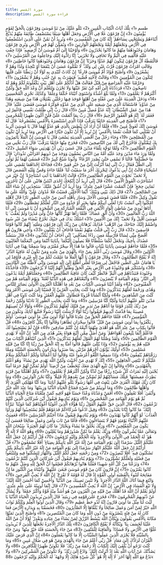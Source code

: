 ```yaml
---
title: سورة القصص
description: قراءة سورة القصص
---
```


طسم ﴿1﴾ تِلْكَ آيَاتُ الْكِتَابِ الْمُبِينِ ﴿2﴾ نَتْلُو عَلَيْكَ مِنْ نَبَإِ مُوسَىٰ وَفِرْعَوْنَ بِالْحَقِّ لِقَوْمٍ يُؤْمِنُونَ ﴿3﴾ إِنَّ فِرْعَوْنَ عَلَا فِي الْأَرْضِ وَجَعَلَ أَهْلَهَا شِيَعًا يَسْتَضْعِفُ طَائِفَةً مِنْهُمْ يُذَبِّحُ أَبْنَاءَهُمْ وَيَسْتَحْيِي نِسَاءَهُمْ ۚ إِنَّهُ كَانَ مِنَ الْمُفْسِدِينَ ﴿4﴾ وَنُرِيدُ أَنْ نَمُنَّ عَلَى الَّذِينَ اسْتُضْعِفُوا فِي الْأَرْضِ وَنَجْعَلَهُمْ أَئِمَّةً وَنَجْعَلَهُمُ الْوَارِثِينَ ﴿5﴾ وَنُمَكِّنَ لَهُمْ فِي الْأَرْضِ وَنُرِيَ فِرْعَوْنَ وَهَامَانَ وَجُنُودَهُمَا مِنْهُمْ مَا كَانُوا يَحْذَرُونَ ﴿6﴾ وَأَوْحَيْنَا إِلَىٰ أُمِّ مُوسَىٰ أَنْ أَرْضِعِيهِ ۖ فَإِذَا خِفْتِ عَلَيْهِ فَأَلْقِيهِ فِي الْيَمِّ وَلَا تَخَافِي وَلَا تَحْزَنِي ۖ إِنَّا رَادُّوهُ إِلَيْكِ وَجَاعِلُوهُ مِنَ الْمُرْسَلِينَ ﴿7﴾ فَالْتَقَطَهُ آلُ فِرْعَوْنَ لِيَكُونَ لَهُمْ عَدُوًّا وَحَزَنًا ۗ إِنَّ فِرْعَوْنَ وَهَامَانَ وَجُنُودَهُمَا كَانُوا خَاطِئِينَ ﴿8﴾ وَقَالَتِ امْرَأَتُ فِرْعَوْنَ قُرَّتُ عَيْنٍ لِي وَلَكَ ۖ لَا تَقْتُلُوهُ عَسَىٰ أَنْ يَنْفَعَنَا أَوْ نَتَّخِذَهُ وَلَدًا وَهُمْ لَا يَشْعُرُونَ ﴿9﴾ وَأَصْبَحَ فُؤَادُ أُمِّ مُوسَىٰ فَارِغًا ۖ إِنْ كَادَتْ لَتُبْدِي بِهِ لَوْلَا أَنْ رَبَطْنَا عَلَىٰ قَلْبِهَا لِتَكُونَ مِنَ الْمُؤْمِنِينَ ﴿10﴾ وَقَالَتْ لِأُخْتِهِ قُصِّيهِ ۖ فَبَصُرَتْ بِهِ عَنْ جُنُبٍ وَهُمْ لَا يَشْعُرُونَ ﴿11﴾ وَحَرَّمْنَا عَلَيْهِ الْمَرَاضِعَ مِنْ قَبْلُ فَقَالَتْ هَلْ أَدُلُّكُمْ عَلَىٰ أَهْلِ بَيْتٍ يَكْفُلُونَهُ لَكُمْ وَهُمْ لَهُ نَاصِحُونَ ﴿12﴾ فَرَدَدْنَاهُ إِلَىٰ أُمِّهِ كَيْ تَقَرَّ عَيْنُهَا وَلَا تَحْزَنَ وَلِتَعْلَمَ أَنَّ وَعْدَ اللَّهِ حَقٌّ وَلَٰكِنَّ أَكْثَرَهُمْ لَا يَعْلَمُونَ ﴿13﴾ وَلَمَّا بَلَغَ أَشُدَّهُ وَاسْتَوَىٰ آتَيْنَاهُ حُكْمًا وَعِلْمًا ۚ وَكَذَٰلِكَ نَجْزِي الْمُحْسِنِينَ ﴿14﴾ وَدَخَلَ الْمَدِينَةَ عَلَىٰ حِينِ غَفْلَةٍ مِنْ أَهْلِهَا فَوَجَدَ فِيهَا رَجُلَيْنِ يَقْتَتِلَانِ هَٰذَا مِنْ شِيعَتِهِ وَهَٰذَا مِنْ عَدُوِّهِ ۖ فَاسْتَغَاثَهُ الَّذِي مِنْ شِيعَتِهِ عَلَى الَّذِي مِنْ عَدُوِّهِ فَوَكَزَهُ مُوسَىٰ فَقَضَىٰ عَلَيْهِ ۖ قَالَ هَٰذَا مِنْ عَمَلِ الشَّيْطَانِ ۖ إِنَّهُ عَدُوٌّ مُضِلٌّ مُبِينٌ ﴿15﴾ قَالَ رَبِّ إِنِّي ظَلَمْتُ نَفْسِي فَاغْفِرْ لِي فَغَفَرَ لَهُ ۚ إِنَّهُ هُوَ الْغَفُورُ الرَّحِيمُ ﴿16﴾ قَالَ رَبِّ بِمَا أَنْعَمْتَ عَلَيَّ فَلَنْ أَكُونَ ظَهِيرًا لِلْمُجْرِمِينَ ﴿17﴾ فَأَصْبَحَ فِي الْمَدِينَةِ خَائِفًا يَتَرَقَّبُ فَإِذَا الَّذِي اسْتَنْصَرَهُ بِالْأَمْسِ يَسْتَصْرِخُهُ ۚ قَالَ لَهُ مُوسَىٰ إِنَّكَ لَغَوِيٌّ مُبِينٌ ﴿18﴾ فَلَمَّا أَنْ أَرَادَ أَنْ يَبْطِشَ بِالَّذِي هُوَ عَدُوٌّ لَهُمَا قَالَ يَا مُوسَىٰ أَتُرِيدُ أَنْ تَقْتُلَنِي كَمَا قَتَلْتَ نَفْسًا بِالْأَمْسِ ۖ إِنْ تُرِيدُ إِلَّا أَنْ تَكُونَ جَبَّارًا فِي الْأَرْضِ وَمَا تُرِيدُ أَنْ تَكُونَ مِنَ الْمُصْلِحِينَ ﴿19﴾ وَجَاءَ رَجُلٌ مِنْ أَقْصَى الْمَدِينَةِ يَسْعَىٰ قَالَ يَا مُوسَىٰ إِنَّ الْمَلَأَ يَأْتَمِرُونَ بِكَ لِيَقْتُلُوكَ فَاخْرُجْ إِنِّي لَكَ مِنَ النَّاصِحِينَ ﴿20﴾ فَخَرَجَ مِنْهَا خَائِفًا يَتَرَقَّبُ ۖ قَالَ رَبِّ نَجِّنِي مِنَ الْقَوْمِ الظَّالِمِينَ ﴿21﴾ وَلَمَّا تَوَجَّهَ تِلْقَاءَ مَدْيَنَ قَالَ عَسَىٰ رَبِّي أَنْ يَهْدِيَنِي سَوَاءَ السَّبِيلِ ﴿22﴾ وَلَمَّا وَرَدَ مَاءَ مَدْيَنَ وَجَدَ عَلَيْهِ أُمَّةً مِنَ النَّاسِ يَسْقُونَ وَوَجَدَ مِنْ دُونِهِمُ امْرَأَتَيْنِ تَذُودَانِ ۖ قَالَ مَا خَطْبُكُمَا ۖ قَالَتَا لَا نَسْقِي حَتَّىٰ يُصْدِرَ الرِّعَاءُ ۖ وَأَبُونَا شَيْخٌ كَبِيرٌ ﴿23﴾ فَسَقَىٰ لَهُمَا ثُمَّ تَوَلَّىٰ إِلَى الظِّلِّ فَقَالَ رَبِّ إِنِّي لِمَا أَنْزَلْتَ إِلَيَّ مِنْ خَيْرٍ فَقِيرٌ ﴿24﴾ فَجَاءَتْهُ إِحْدَاهُمَا تَمْشِي عَلَى اسْتِحْيَاءٍ قَالَتْ إِنَّ أَبِي يَدْعُوكَ لِيَجْزِيَكَ أَجْرَ مَا سَقَيْتَ لَنَا ۚ فَلَمَّا جَاءَهُ وَقَصَّ عَلَيْهِ الْقَصَصَ قَالَ لَا تَخَفْ ۖ نَجَوْتَ مِنَ الْقَوْمِ الظَّالِمِينَ ﴿25﴾ قَالَتْ إِحْدَاهُمَا يَا أَبَتِ اسْتَأْجِرْهُ ۖ إِنَّ خَيْرَ مَنِ اسْتَأْجَرْتَ الْقَوِيُّ الْأَمِينُ ﴿26﴾ قَالَ إِنِّي أُرِيدُ أَنْ أُنْكِحَكَ إِحْدَى ابْنَتَيَّ هَاتَيْنِ عَلَىٰ أَنْ تَأْجُرَنِي ثَمَانِيَ حِجَجٍ ۖ فَإِنْ أَتْمَمْتَ عَشْرًا فَمِنْ عِنْدِكَ ۖ وَمَا أُرِيدُ أَنْ أَشُقَّ عَلَيْكَ ۚ سَتَجِدُنِي إِنْ شَاءَ اللَّهُ مِنَ الصَّالِحِينَ ﴿27﴾ قَالَ ذَٰلِكَ بَيْنِي وَبَيْنَكَ ۖ أَيَّمَا الْأَجَلَيْنِ قَضَيْتُ فَلَا عُدْوَانَ عَلَيَّ ۖ وَاللَّهُ عَلَىٰ مَا نَقُولُ وَكِيلٌ ﴿28﴾ فَلَمَّا قَضَىٰ مُوسَى الْأَجَلَ وَسَارَ بِأَهْلِهِ آنَسَ مِنْ جَانِبِ الطُّورِ نَارًا قَالَ لِأَهْلِهِ امْكُثُوا إِنِّي آنَسْتُ نَارًا لَعَلِّي آتِيكُمْ مِنْهَا بِخَبَرٍ أَوْ جَذْوَةٍ مِنَ النَّارِ لَعَلَّكُمْ تَصْطَلُونَ ﴿29﴾ فَلَمَّا أَتَاهَا نُودِيَ مِنْ شَاطِئِ الْوَادِ الْأَيْمَنِ فِي الْبُقْعَةِ الْمُبَارَكَةِ مِنَ الشَّجَرَةِ أَنْ يَا مُوسَىٰ إِنِّي أَنَا اللَّهُ رَبُّ الْعَالَمِينَ ﴿30﴾ وَأَنْ أَلْقِ عَصَاكَ ۖ فَلَمَّا رَآهَا تَهْتَزُّ كَأَنَّهَا جَانٌّ وَلَّىٰ مُدْبِرًا وَلَمْ يُعَقِّبْ ۚ يَا مُوسَىٰ أَقْبِلْ وَلَا تَخَفْ ۖ إِنَّكَ مِنَ الْآمِنِينَ ﴿31﴾ اسْلُكْ يَدَكَ فِي جَيْبِكَ تَخْرُجْ بَيْضَاءَ مِنْ غَيْرِ سُوءٍ وَاضْمُمْ إِلَيْكَ جَنَاحَكَ مِنَ الرَّهْبِ ۖ فَذَانِكَ بُرْهَانَانِ مِنْ رَبِّكَ إِلَىٰ فِرْعَوْنَ وَمَلَئِهِ ۚ إِنَّهُمْ كَانُوا قَوْمًا فَاسِقِينَ ﴿32﴾ قَالَ رَبِّ إِنِّي قَتَلْتُ مِنْهُمْ نَفْسًا فَأَخَافُ أَنْ يَقْتُلُونِ ﴿33﴾ وَأَخِي هَارُونُ هُوَ أَفْصَحُ مِنِّي لِسَانًا فَأَرْسِلْهُ مَعِيَ رِدْءًا يُصَدِّقُنِي ۖ إِنِّي أَخَافُ أَنْ يُكَذِّبُونِ ﴿34﴾ قَالَ سَنَشُدُّ عَضُدَكَ بِأَخِيكَ وَنَجْعَلُ لَكُمَا سُلْطَانًا فَلَا يَصِلُونَ إِلَيْكُمَا ۚ بِآيَاتِنَا أَنْتُمَا وَمَنِ اتَّبَعَكُمَا الْغَالِبُونَ ﴿35﴾ فَلَمَّا جَاءَهُمْ مُوسَىٰ بِآيَاتِنَا بَيِّنَاتٍ قَالُوا مَا هَٰذَا إِلَّا سِحْرٌ مُفْتَرًى وَمَا سَمِعْنَا بِهَٰذَا فِي آبَائِنَا الْأَوَّلِينَ ﴿36﴾ وَقَالَ مُوسَىٰ رَبِّي أَعْلَمُ بِمَنْ جَاءَ بِالْهُدَىٰ مِنْ عِنْدِهِ وَمَنْ تَكُونُ لَهُ عَاقِبَةُ الدَّارِ ۖ إِنَّهُ لَا يُفْلِحُ الظَّالِمُونَ ﴿37﴾ وَقَالَ فِرْعَوْنُ يَا أَيُّهَا الْمَلَأُ مَا عَلِمْتُ لَكُمْ مِنْ إِلَٰهٍ غَيْرِي فَأَوْقِدْ لِي يَا هَامَانُ عَلَى الطِّينِ فَاجْعَلْ لِي صَرْحًا لَعَلِّي أَطَّلِعُ إِلَىٰ إِلَٰهِ مُوسَىٰ وَإِنِّي لَأَظُنُّهُ مِنَ الْكَاذِبِينَ ﴿38﴾ وَاسْتَكْبَرَ هُوَ وَجُنُودُهُ فِي الْأَرْضِ بِغَيْرِ الْحَقِّ وَظَنُّوا أَنَّهُمْ إِلَيْنَا لَا يُرْجَعُونَ ﴿39﴾ فَأَخَذْنَاهُ وَجُنُودَهُ فَنَبَذْنَاهُمْ فِي الْيَمِّ ۖ فَانْظُرْ كَيْفَ كَانَ عَاقِبَةُ الظَّالِمِينَ ﴿40﴾ وَجَعَلْنَاهُمْ أَئِمَّةً يَدْعُونَ إِلَى النَّارِ ۖ وَيَوْمَ الْقِيَامَةِ لَا يُنْصَرُونَ ﴿41﴾ وَأَتْبَعْنَاهُمْ فِي هَٰذِهِ الدُّنْيَا لَعْنَةً ۖ وَيَوْمَ الْقِيَامَةِ هُمْ مِنَ الْمَقْبُوحِينَ ﴿42﴾ وَلَقَدْ آتَيْنَا مُوسَى الْكِتَابَ مِنْ بَعْدِ مَا أَهْلَكْنَا الْقُرُونَ الْأُولَىٰ بَصَائِرَ لِلنَّاسِ وَهُدًى وَرَحْمَةً لَعَلَّهُمْ يَتَذَكَّرُونَ ﴿43﴾ وَمَا كُنْتَ بِجَانِبِ الْغَرْبِيِّ إِذْ قَضَيْنَا إِلَىٰ مُوسَى الْأَمْرَ وَمَا كُنْتَ مِنَ الشَّاهِدِينَ ﴿44﴾
 وَلَٰكِنَّا أَنْشَأْنَا قُرُونًا فَتَطَاوَلَ عَلَيْهِمُ الْعُمُرُ ۚ وَمَا كُنْتَ ثَاوِيًا فِي أَهْلِ مَدْيَنَ تَتْلُو عَلَيْهِمْ آيَاتِنَا وَلَٰكِنَّا كُنَّا مُرْسِلِينَ ﴿45﴾ وَمَا كُنْتَ بِجَانِبِ الطُّورِ إِذْ نَادَيْنَا وَلَٰكِنْ رَحْمَةً مِنْ رَبِّكَ لِتُنْذِرَ قَوْمًا مَا أَتَاهُمْ مِنْ نَذِيرٍ مِنْ قَبْلِكَ لَعَلَّهُمْ يَتَذَكَّرُونَ ﴿46﴾ وَلَوْلَا أَنْ تُصِيبَهُمْ مُصِيبَةٌ بِمَا قَدَّمَتْ أَيْدِيهِمْ فَيَقُولُوا رَبَّنَا لَوْلَا أَرْسَلْتَ إِلَيْنَا رَسُولًا فَنَتَّبِعَ آيَاتِكَ وَنَكُونَ مِنَ الْمُؤْمِنِينَ ﴿47﴾ فَلَمَّا جَاءَهُمُ الْحَقُّ مِنْ عِنْدِنَا قَالُوا لَوْلَا أُوتِيَ مِثْلَ مَا أُوتِيَ مُوسَىٰ ۚ أَوَلَمْ يَكْفُرُوا بِمَا أُوتِيَ مُوسَىٰ مِنْ قَبْلُ ۖ قَالُوا سِحْرَانِ تَظَاهَرَا وَقَالُوا إِنَّا بِكُلٍّ كَافِرُونَ ﴿48﴾ قُلْ فَأْتُوا بِكِتَابٍ مِنْ عِنْدِ اللَّهِ هُوَ أَهْدَىٰ مِنْهُمَا أَتَّبِعْهُ إِنْ كُنْتُمْ صَادِقِينَ ﴿49﴾ فَإِنْ لَمْ يَسْتَجِيبُوا لَكَ فَاعْلَمْ أَنَّمَا يَتَّبِعُونَ أَهْوَاءَهُمْ ۚ وَمَنْ أَضَلُّ مِمَّنِ اتَّبَعَ هَوَاهُ بِغَيْرِ هُدًى مِنَ اللَّهِ ۚ إِنَّ اللَّهَ لَا يَهْدِي الْقَوْمَ الظَّالِمِينَ ﴿50﴾ وَلَقَدْ وَصَّلْنَا لَهُمُ الْقَوْلَ لَعَلَّهُمْ يَتَذَكَّرُونَ ﴿51﴾ الَّذِينَ آتَيْنَاهُمُ الْكِتَابَ مِنْ قَبْلِهِ هُمْ بِهِ يُؤْمِنُونَ ﴿52﴾ وَإِذَا يُتْلَىٰ عَلَيْهِمْ قَالُوا آمَنَّا بِهِ إِنَّهُ الْحَقُّ مِنْ رَبِّنَا إِنَّا كُنَّا مِنْ قَبْلِهِ مُسْلِمِينَ ﴿53﴾ أُولَٰئِكَ يُؤْتَوْنَ أَجْرَهُمْ مَرَّتَيْنِ بِمَا صَبَرُوا وَيَدْرَءُونَ بِالْحَسَنَةِ السَّيِّئَةَ وَمِمَّا رَزَقْنَاهُمْ يُنْفِقُونَ ﴿54﴾ وَإِذَا سَمِعُوا اللَّغْوَ أَعْرَضُوا عَنْهُ وَقَالُوا لَنَا أَعْمَالُنَا وَلَكُمْ أَعْمَالُكُمْ سَلَامٌ عَلَيْكُمْ لَا نَبْتَغِي الْجَاهِلِينَ ﴿55﴾ إِنَّكَ لَا تَهْدِي مَنْ أَحْبَبْتَ وَلَٰكِنَّ اللَّهَ يَهْدِي مَنْ يَشَاءُ ۚ وَهُوَ أَعْلَمُ بِالْمُهْتَدِينَ ﴿56﴾ وَقَالُوا إِنْ نَتَّبِعِ الْهُدَىٰ مَعَكَ نُتَخَطَّفْ مِنْ أَرْضِنَا ۚ أَوَلَمْ نُمَكِّنْ لَهُمْ حَرَمًا آمِنًا يُجْبَىٰ إِلَيْهِ ثَمَرَاتُ كُلِّ شَيْءٍ رِزْقًا مِنْ لَدُنَّا وَلَٰكِنَّ أَكْثَرَهُمْ لَا يَعْلَمُونَ ﴿57﴾ وَكَمْ أَهْلَكْنَا مِنْ قَرْيَةٍ بَطِرَتْ مَعِيشَتَهَا ۖ فَتِلْكَ مَسَاكِنُهُمْ لَمْ تُسْكَنْ مِنْ بَعْدِهِمْ إِلَّا قَلِيلًا ۖ وَكُنَّا نَحْنُ الْوَارِثِينَ ﴿58﴾ وَمَا كَانَ رَبُّكَ مُهْلِكَ الْقُرَىٰ حَتَّىٰ يَبْعَثَ فِي أُمِّهَا رَسُولًا يَتْلُو عَلَيْهِمْ آيَاتِنَا ۚ وَمَا كُنَّا مُهْلِكِي الْقُرَىٰ إِلَّا وَأَهْلُهَا ظَالِمُونَ ﴿59﴾ وَمَا أُوتِيتُمْ مِنْ شَيْءٍ فَمَتَاعُ الْحَيَاةِ الدُّنْيَا وَزِينَتُهَا ۚ وَمَا عِنْدَ اللَّهِ خَيْرٌ وَأَبْقَىٰ ۚ أَفَلَا تَعْقِلُونَ ﴿60﴾ أَفَمَنْ وَعَدْنَاهُ وَعْدًا حَسَنًا فَهُوَ لَاقِيهِ كَمَنْ مَتَّعْنَاهُ مَتَاعَ الْحَيَاةِ الدُّنْيَا ثُمَّ هُوَ يَوْمَ الْقِيَامَةِ مِنَ الْمُحْضَرِينَ ﴿61﴾ وَيَوْمَ يُنَادِيهِمْ فَيَقُولُ أَيْنَ شُرَكَائِيَ الَّذِينَ كُنْتُمْ تَزْعُمُونَ ﴿62﴾ قَالَ الَّذِينَ حَقَّ عَلَيْهِمُ الْقَوْلُ رَبَّنَا هَٰؤُلَاءِ الَّذِينَ أَغْوَيْنَا أَغْوَيْنَاهُمْ كَمَا غَوَيْنَا ۖ تَبَرَّأْنَا إِلَيْكَ ۖ مَا كَانُوا إِيَّانَا يَعْبُدُونَ ﴿63﴾ وَقِيلَ ادْعُوا شُرَكَاءَكُمْ فَدَعَوْهُمْ فَلَمْ يَسْتَجِيبُوا لَهُمْ وَرَأَوُا الْعَذَابَ ۚ لَوْ أَنَّهُمْ كَانُوا يَهْتَدُونَ ﴿64﴾ وَيَوْمَ يُنَادِيهِمْ فَيَقُولُ مَاذَا أَجَبْتُمُ الْمُرْسَلِينَ ﴿65﴾ فَعَمِيَتْ عَلَيْهِمُ الْأَنْبَاءُ يَوْمَئِذٍ فَهُمْ لَا يَتَسَاءَلُونَ ﴿66﴾ فَأَمَّا مَنْ تَابَ وَآمَنَ وَعَمِلَ صَالِحًا فَعَسَىٰ أَنْ يَكُونَ مِنَ الْمُفْلِحِينَ ﴿67﴾ وَرَبُّكَ يَخْلُقُ مَا يَشَاءُ وَيَخْتَارُ ۗ مَا كَانَ لَهُمُ الْخِيَرَةُ ۚ سُبْحَانَ اللَّهِ وَتَعَالَىٰ عَمَّا يُشْرِكُونَ ﴿68﴾ وَرَبُّكَ يَعْلَمُ مَا تُكِنُّ صُدُورُهُمْ وَمَا يُعْلِنُونَ ﴿69﴾ وَهُوَ اللَّهُ لَا إِلَٰهَ إِلَّا هُوَ ۖ لَهُ الْحَمْدُ فِي الْأُولَىٰ وَالْآخِرَةِ ۖ وَلَهُ الْحُكْمُ وَإِلَيْهِ تُرْجَعُونَ ﴿70﴾ قُلْ أَرَأَيْتُمْ إِنْ جَعَلَ اللَّهُ عَلَيْكُمُ اللَّيْلَ سَرْمَدًا إِلَىٰ يَوْمِ الْقِيَامَةِ مَنْ إِلَٰهٌ غَيْرُ اللَّهِ يَأْتِيكُمْ بِضِيَاءٍ ۖ أَفَلَا تَسْمَعُونَ ﴿71﴾ قُلْ أَرَأَيْتُمْ إِنْ جَعَلَ اللَّهُ عَلَيْكُمُ النَّهَارَ سَرْمَدًا إِلَىٰ يَوْمِ الْقِيَامَةِ مَنْ إِلَٰهٌ غَيْرُ اللَّهِ يَأْتِيكُمْ بِلَيْلٍ تَسْكُنُونَ فِيهِ ۖ أَفَلَا تُبْصِرُونَ ﴿72﴾ وَمِنْ رَحْمَتِهِ جَعَلَ لَكُمُ اللَّيْلَ وَالنَّهَارَ لِتَسْكُنُوا فِيهِ وَلِتَبْتَغُوا مِنْ فَضْلِهِ وَلَعَلَّكُمْ تَشْكُرُونَ ﴿73﴾ وَيَوْمَ يُنَادِيهِمْ فَيَقُولُ أَيْنَ شُرَكَائِيَ الَّذِينَ كُنْتُمْ تَزْعُمُونَ ﴿74﴾ وَنَزَعْنَا مِنْ كُلِّ أُمَّةٍ شَهِيدًا فَقُلْنَا هَاتُوا بُرْهَانَكُمْ فَعَلِمُوا أَنَّ الْحَقَّ لِلَّهِ وَضَلَّ عَنْهُمْ مَا كَانُوا يَفْتَرُونَ ﴿75﴾ إِنَّ قَارُونَ كَانَ مِنْ قَوْمِ مُوسَىٰ فَبَغَىٰ عَلَيْهِمْ ۖ وَآتَيْنَاهُ مِنَ الْكُنُوزِ مَا إِنَّ مَفَاتِحَهُ لَتَنُوءُ بِالْعُصْبَةِ أُولِي الْقُوَّةِ إِذْ قَالَ لَهُ قَوْمُهُ لَا تَفْرَحْ ۖ إِنَّ اللَّهَ لَا يُحِبُّ الْفَرِحِينَ ﴿76﴾ وَابْتَغِ فِيمَا آتَاكَ اللَّهُ الدَّارَ الْآخِرَةَ ۖ وَلَا تَنْسَ نَصِيبَكَ مِنَ الدُّنْيَا ۖ وَأَحْسِنْ كَمَا أَحْسَنَ اللَّهُ إِلَيْكَ ۖ وَلَا تَبْغِ الْفَسَادَ فِي الْأَرْضِ ۖ إِنَّ اللَّهَ لَا يُحِبُّ الْمُفْسِدِينَ ﴿77﴾ قَالَ إِنَّمَا أُوتِيتُهُ عَلَىٰ عِلْمٍ عِنْدِي ۚ أَوَلَمْ يَعْلَمْ أَنَّ اللَّهَ قَدْ أَهْلَكَ مِنْ قَبْلِهِ مِنَ الْقُرُونِ مَنْ هُوَ أَشَدُّ مِنْهُ قُوَّةً وَأَكْثَرُ جَمْعًا ۚ وَلَا يُسْأَلُ عَنْ ذُنُوبِهِمُ الْمُجْرِمُونَ ﴿78﴾ فَخَرَجَ عَلَىٰ قَوْمِهِ فِي زِينَتِهِ ۖ قَالَ الَّذِينَ يُرِيدُونَ الْحَيَاةَ الدُّنْيَا يَا لَيْتَ لَنَا مِثْلَ مَا أُوتِيَ قَارُونُ إِنَّهُ لَذُو حَظٍّ عَظِيمٍ ﴿79﴾ وَقَالَ الَّذِينَ أُوتُوا الْعِلْمَ وَيْلَكُمْ ثَوَابُ اللَّهِ خَيْرٌ لِمَنْ آمَنَ وَعَمِلَ صَالِحًا وَلَا يُلَقَّاهَا إِلَّا الصَّابِرُونَ ﴿80﴾ فَخَسَفْنَا بِهِ وَبِدَارِهِ الْأَرْضَ فَمَا كَانَ لَهُ مِنْ فِئَةٍ يَنْصُرُونَهُ مِنْ دُونِ اللَّهِ وَمَا كَانَ مِنَ الْمُنْتَصِرِينَ ﴿81﴾ وَأَصْبَحَ الَّذِينَ تَمَنَّوْا مَكَانَهُ بِالْأَمْسِ يَقُولُونَ وَيْكَأَنَّ اللَّهَ يَبْسُطُ الرِّزْقَ لِمَنْ يَشَاءُ مِنْ عِبَادِهِ وَيَقْدِرُ ۖ لَوْلَا أَنْ مَنَّ اللَّهُ عَلَيْنَا لَخَسَفَ بِنَا ۖ وَيْكَأَنَّهُ لَا يُفْلِحُ الْكَافِرُونَ ﴿82﴾ تِلْكَ الدَّارُ الْآخِرَةُ نَجْعَلُهَا لِلَّذِينَ لَا يُرِيدُونَ عُلُوًّا فِي الْأَرْضِ وَلَا فَسَادًا ۚ وَالْعَاقِبَةُ لِلْمُتَّقِينَ ﴿83﴾ مَنْ جَاءَ بِالْحَسَنَةِ فَلَهُ خَيْرٌ مِنْهَا ۖ وَمَنْ جَاءَ بِالسَّيِّئَةِ فَلَا يُجْزَى الَّذِينَ عَمِلُوا السَّيِّئَاتِ إِلَّا مَا كَانُوا يَعْمَلُونَ ﴿84﴾ إِنَّ الَّذِي فَرَضَ عَلَيْكَ الْقُرْآنَ لَرَادُّكَ إِلَىٰ مَعَادٍ ۚ قُلْ رَبِّي أَعْلَمُ مَنْ جَاءَ بِالْهُدَىٰ وَمَنْ هُوَ فِي ضَلَالٍ مُبِينٍ ﴿85﴾ وَمَا كُنْتَ تَرْجُو أَنْ يُلْقَىٰ إِلَيْكَ الْكِتَابُ إِلَّا رَحْمَةً مِنْ رَبِّكَ ۖ فَلَا تَكُونَنَّ ظَهِيرًا لِلْكَافِرِينَ ﴿86﴾ وَلَا يَصُدُّنَّكَ عَنْ آيَاتِ اللَّهِ بَعْدَ إِذْ أُنْزِلَتْ إِلَيْكَ ۖ وَادْعُ إِلَىٰ رَبِّكَ ۖ وَلَا تَكُونَنَّ مِنَ الْمُشْرِكِينَ ﴿87﴾ وَلَا تَدْعُ مَعَ اللَّهِ إِلَٰهًا آخَرَ ۘ لَا إِلَٰهَ إِلَّا هُوَ ۚ كُلُّ شَيْءٍ هَالِكٌ إِلَّا وَجْهَهُ ۚ لَهُ الْحُكْمُ وَإِلَيْهِ تُرْجَعُونَ ﴿88﴾

